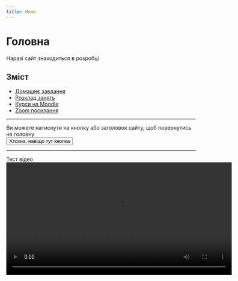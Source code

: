 ```yaml
---
title: Home
---
```



# Головна

<Callout type="warning">Наразі сайт знаходиться в розробці</Callout>


## Зміст

* [Домашнє завдання](/assignments/info)
* [Розклад занять](/schedule)
* [Курси на Moodle](/courses)
* [Zoom посилання](/zoom)

---

<Callout type="info">Ви можете натиснути на кнопку або заголовок сайту, щоб повернутись на головну</Callout>
<br/>
<Button href="/">
  Хтозна, навіщо тут кнопка
</Button>

---

<Callout type="info">Тест відео</Callout>
<br/>
<video controls width="600">
  <source src="/scelet.mp4" type="video/mp4" />
  Ваш браузер не підтримує відтворення відео.
</video>

